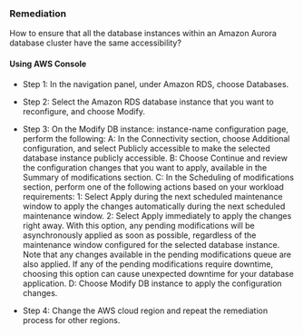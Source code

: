 ### Remediation

How to ensure that all the database instances within an Amazon Aurora database cluster have the same accessibility?

#### Using AWS Console

- Step 1: In the navigation panel, under Amazon RDS, choose Databases.

- Step 2: Select the Amazon RDS database instance that you want to reconfigure, and choose Modify.

- Step 3: On the Modify DB instance: instance-name configuration page, perform the following:
  A: In the Connectivity section, choose Additional configuration, and select Publicly accessible to make the selected database instance publicly accessible.
  B: Choose Continue and review the configuration changes that you want to apply, available in the Summary of modifications section.
  C: In the Scheduling of modifications section, perform one of the following actions based on your workload requirements:
  1: Select Apply during the next scheduled maintenance window to apply the changes automatically during the next scheduled maintenance window.
  2: Select Apply immediately to apply the changes right away. With this option, any pending modifications will be asynchronously applied as soon as possible, regardless of the maintenance window configured for the selected database instance. Note that any changes available in the pending modifications queue are also applied. If any of the pending modifications require downtime, choosing this option can cause unexpected downtime for your database application.
  D: Choose Modify DB instance to apply the configuration changes.

- Step 4: Change the AWS cloud region and repeat the remediation process for other regions.
